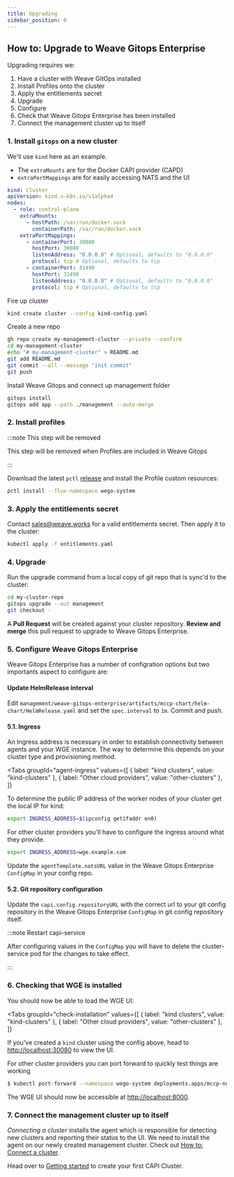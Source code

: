 ```yaml
---
title: Upgrading
sidebar_position: 0
---
```



## How to: Upgrade to Weave Gitops Enterprise

Upgrading requires we:

1. Have a cluster with Weave GitOps installed
2. Install Profiles onto the cluster
3. Apply the entitlements secret
4. Upgrade
5. Configure
6. Check that Weave Gitops Enterprise has been installed
7. Connect the management cluster up to itself

### 1. Install `gitops` on a new cluster

We'll use `kind` here as an example.

- The `extraMounts` are for the Docker CAPI provider (CAPD)
- `extraPortMappings` are for easily accessing NATS and the UI

```yaml title="kind-config.yaml"
kind: Cluster
apiVersion: kind.x-k8s.io/v1alpha4
nodes:
  - role: control-plane
    extraMounts:
      - hostPath: /var/run/docker.sock
        containerPath: /var/run/docker.sock
    extraPortMappings:
      - containerPort: 30080
        hostPort: 30080
        listenAddress: "0.0.0.0" # Optional, defaults to "0.0.0.0"
        protocol: tcp # Optional, defaults to tcp
      - containerPort: 31490
        hostPort: 31490
        listenAddress: "0.0.0.0" # Optional, defaults to "0.0.0.0"
        protocol: tcp # Optional, defaults to tcp
```

Fire up cluster

```bash
kind create cluster --config kind-config.yaml
```

Create a new repo

```bash
gh repo create my-management-cluster --private --confirm
cd my-management-cluster
echo "# my-management-cluster" > README.md
git add README.md
git commit --all --message "init commit"
git push
```

Install Weave Gitops and connect up management folder

```bash
gitops install
gitops add app --path ./management --auto-merge
```

### 2. Install profiles

:::note This step will be removed

This step will be removed when Profiles are included in Weave Gitops

:::

Download the latest `pctl` [release](https://github.com/weaveworks/pctl/releases) and install the Profile custom resources:

```bash
pctl install --flux-namespace wego-system
```

### 3. Apply the entitlements secret

Contact sales@weave.works for a valid entitlements secret. Then apply it to the cluster:

```bash
kubectl apply -f entitlements.yaml
```

### 4. Upgrade

Run the upgrade command from a local copy of git repo that is sync'd to the cluster:

```bash
cd my-cluster-repo
gitops upgrade --out management
git checkout -
```

A **Pull Request** will be created against your cluster repository. **Review and merge** this pull request to upgrade to Weave Gitops Enterprise.

### 5. Configure Weave Gitops Enterprise

Weave Gitops Enterprise has a number of configration options but two importants aspect to configure are:

#### Update HelmRelease interval

Edit `management/weave-gitops-enterprise/artifacts/mccp-chart/helm-chart/HelmRelease.yaml` and set the `spec.interval` to `1m`. Commit and push.

#### 5.1. Ingress

An Ingress address is necessary in order to establish connectivity between agents and your WGE instance. The way to determine this depends on your cluster type and provisioning method.

<Tabs
  groupId="agent-ingress"
  values={[
    { label: "kind clusters", value: "kind-clusters" },
    { label: "Other cloud providers", value: "other-clusters" },
  ]}
>
  <TabItem value="kind-clusters" default>

To determine the public IP address of the worker nodes of your cluster get the local IP for kind:

```bash
export INGRESS_ADDRESS=$(ipconfig getifaddr en0)
```

  </TabItem>
  <TabItem value="other-clusters">

For other cluster providers you'll have to configure the ingress around what they provide.

```bash
export INGRESS_ADDRESS=wge.example.com
```

  </TabItem>
</Tabs>

Update the `agentTemplate.natsURL` value in the Weave Gitops Enterprise `ConfigMap` in your config repo.

#### 5.2. Git repository configuration

Update the `capi.config.repositoryURL` with the correct url to your git config repository in the Weave Gitops Enterprise `ConfigMap` in git config repository itself.

:::note Restart capi-service

After configuring values in the `ConfigMap` you will have to delete the cluster-service pod for the changes to take effect.

:::

### 6. Checking that WGE is installed

You should now be able to load the WGE UI:

<Tabs
  groupId="check-installation"
  values={[
    { label: "kind clusters", value: "kind-clusters" },
    { label: "Other cloud providers", value: "other-clusters" },
  ]}
>
  <TabItem value="kind-clusters" default>

If you've created a `kind` cluster using the config above, head to [http://localhost:30080](http://localhost:30080) to view the UI.

  </TabItem>
  <TabItem value="other-clusters">

For other cluster providers you can port forward to quickly test things are working

```bash
$ kubectl port-forward --namespace wego-system deployments.apps/mccp-nginx-ingress-controller 8000:80
```

The WGE UI should now be accessible at [http://localhost:8000](http://localhost:8000).

  </TabItem>
</Tabs>

### 7. Connect the management cluster up to itself

_Connecting a cluster_ installs the agent which is responsible for detecting new clusters and reporting their status to the UI. We need to install the agent on our newly created management cluster. Check out [How to: Connect a cluster](../cluster-management/managing-existing-clusters.mdx#how-to-connect-a-cluster).

Head over to [Getting started](../cluster-management/getting-started.mdx) to create your first CAPI Cluster.
